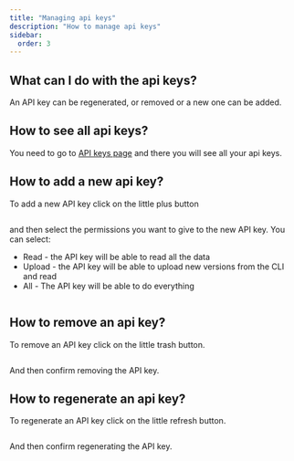 ```yaml
---
title: "Managing api keys"
description: "How to manage api keys"
sidebar:
  order: 3
---
```



## What can I do with the api keys?

An API key can be regenerated, or removed or a new one can be added.

## How to see all api keys?

You need to go to [API keys page](https://web.capgo.app/dashboard/apikeys) and there you will see all your api keys.

## How to add a new api key?

To add a new API key click on the little plus button

<figure><img src="/apikeys-add.png" alt="" /><figcaption></figcaption></figure>

and then select the permissions you want to give to the new API key. You can select:

 - Read - the API key will be able to read all the data
 - Upload - the API key will be able to upload new versions from the CLI and read
 - All - The API key will be able to do everything

<figure><img src="/apikeys-select-perm.png" alt="" /><figcaption></figcaption></figure>

## How to remove an api key?

To remove an API key click on the little trash button.

<figure><img src="/apikeys-remove.png" alt="" /><figcaption></figcaption></figure>

And then confirm removing the API key.

## How to regenerate an api key?

To regenerate an API key click on the little refresh button.

<figure><img src="/apikeys-regenerate.png" alt="" /><figcaption></figcaption></figure>

And then confirm regenerating the API key.
